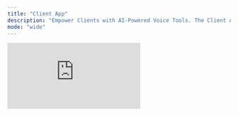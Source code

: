 ```yaml
---
title: "Client App"
description: "Empower Clients with AI-Powered Voice Tools. The Client App gives your customers everything they need — lead capture, appointment scheduling, cold outreach, and more — powered by intelligent voice agents. It’s easy to use, 100% branded, and ready to deliver results from day one."
mode: "wide"
---
```


<iframe
      src="https://www.guidejar.com/embed/355d8b34-f161-41c0-8d10-02885871223d?type=1&controls=on"
      style={{
        position: 'absolute',
        top: 0,
        left: 0,
        width: '100%',
        height: 560,
        border: 'none',
      }}
      allowFullScreen
      frameBorder="0"> </iframe>